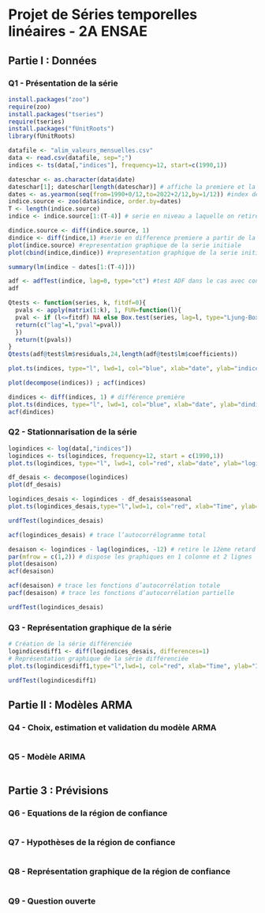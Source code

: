 # Projet de Séries temporelles linéaires - 2A ENSAE

## Partie I : Données

### Q1 - Présentation de la série

```r
install.packages("zoo")
require(zoo)
install.packages("tseries")
require(tseries)
install.packages("fUnitRoots")
library(fUnitRoots)
```

``` r
datafile <- "alim_valeurs_mensuelles.csv"
data <- read.csv(datafile, sep=";")
indices <- ts(data[,"indices"], frequency=12, start=c(1990,1))
```

``` r
dateschar <- as.character(data$date)
dateschar[1]; dateschar[length(dateschar)] # affiche la premiere et la derniere date
dates <- as.yearmon(seq(from=1990+0/12,to=2022+2/12,by=1/12)) #index des dates pour indice
indice.source <- zoo(data$indice, order.by=dates)
T <- length(indice.source)
indice <- indice.source[1:(T-4)] # serie en niveau a laquelle on retire les 4 dernieres dates
```
```r
dindice.source <- diff(indice.source, 1)
dindice <- diff(indice,1) #serie en difference premiere a partir de la serie privee des 4 dernieres dates
plot(indice.source) #representation graphique de la serie initiale
plot(cbind(indice,dindice)) #representation graphique de la serie initiale privee des 4 dernieres observations et de la serie differenciee associee
```
```r
summary(lm(indice ~ dates[1:(T-4)]))
```
```r
adf <- adfTest(indice, lag=0, type="ct") #test ADF dans le cas avec constante et tendance
adf
```
```r
Qtests <- function(series, k, fitdf=0){
  pvals <- apply(matrix(1:k), 1, FUN=function(l){
  pval <- if (l<=fitdf) NA else Box.test(series, lag=l, type="Ljung-Box", fitdf=fitdf)$p.value
  return(c("lag"=l,"pval"=pval))
  })
  return(t(pvals))
}
Qtests(adf@test$lm$residuals,24,length(adf@test$lm$coefficients))
```


```r
plot.ts(indices, type="l", lwd=1, col="blue", xlab="date", ylab="indices")
```

``` r
plot(decompose(indices)) ; acf(indices)
```

```r
dindices <- diff(indices, 1) # différence première
plot.ts(dindices, type="l", lwd=1, col="blue", xlab="date", ylab="dindices")
acf(dindices)
```

### Q2 - Stationnarisation de la série

``` r
logindices <- log(data[,"indices"])
logindices <- ts(logindices, frequency=12, start = c(1990,1))
plot.ts(logindices, type="l", lwd=1, col="red", xlab="date", ylab="logindices")
```

``` r
df_desais <- decompose(logindices)
plot(df_desais)
```

``` r
logindices_desais <- logindices - df_desais$seasonal
plot.ts(logindices_desais,type="l",lwd=1, col="red", xlab="Time", ylab="Indice")
```

``` r
urdfTest(logindices_desais)
```

```r
acf(logindices_desais) # trace l’autocorrélogramme total
```

```r
desaison <- logindices - lag(logindices, -12) # retire le 12ème retard
par(mfrow = c(1,2)) # dispose les graphiques en 1 colonne et 2 lignes
plot(desaison)
acf(desaison)
```

```r
acf(desaison) # trace les fonctions d’autocorrélation totale
pacf(desaison) # trace les fonctions d’autocorrélation partielle
```

``` r
urdfTest(logindices_desais)
```

### Q3 - Représentation graphique de la série

``` r
# Création de la série différenciée
logindicesdiff1 <- diff(logindices_desais, differences=1)
# Représentation graphique de la série différenciée
plot.ts(logindicesdiff1,type="l",lwd=1, col="red", xlab="Time", ylab="Indice")
```

``` r
urdfTest(logindicesdiff1)
```

## Partie II : Modèles ARMA

### Q4 - Choix, estimation et validation du modèle ARMA

``` r

```

### Q5 - Modèle ARIMA

``` r

```

## Partie 3 : Prévisions

### Q6 - Equations de la région de confiance

``` r

```

### Q7 - Hypothèses de la région de confiance

``` r

```

### Q8 - Représentation graphique de la région de confiance

``` r

```

### Q9 - Question ouverte

``` r

```